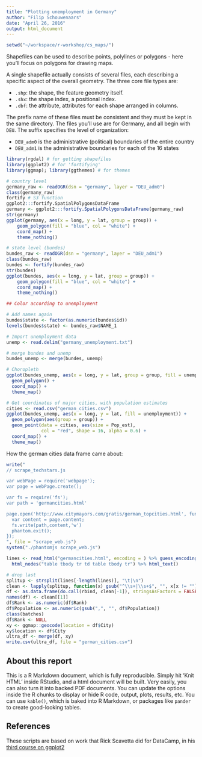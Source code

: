 ```yaml
---
title: "Plotting unemployment in Germany"
author: "Filip Schouwenaars"
date: "April 26, 2016"
output: html_document
---
```


```r
setwd("~/workspace/r-workshop/cs_maps/")
```

Shapefiles can be used to describe points, polylines or polygons - here you'll focus on polygons for drawing maps.

A single shapefile actually consists of several files, each describing a specific aspect of the overall geometry. The three core file types are:

- `.shp`: the shape, the feature geometry itself.
- `.shx`: the shape index, a positional index.
- `.dbf`: the attribute, attributes for each shape arranged in columns.

The prefix name of these files must be consistent and they must be kept in the same directory. The files you'll use are for Germany, and all begin with `DEU`. The suffix specifies the level of organization: 

- `DEU_adm0` is the administrative (political) boundaries of the entire country
- `DEU_adm1` is the administrative boundaries for each of the 16 states

```r
library(rgdal) # for getting shapefiles
library(ggplot2) # for 'fortifying'
library(ggmap); library(ggthemes) # for themes

# country level
germany_raw <- readOGR(dsn = "germany", layer = "DEU_adm0")
class(germany_raw)
fortify # S3 function
ggplot2:::fortify.SpatialPolygonsDataFrame
germany <- ggplot2:::fortify.SpatialPolygonsDataFrame(germany_raw)
str(germany)
ggplot(germany, aes(x = long, y = lat, group = group)) +
    geom_polygon(fill = "blue", col = "white") +
    coord_map() + 
    theme_nothing()

# state level (bundes)
bundes_raw <- readOGR(dsn = "germany", layer = "DEU_adm1")
class(bundes_raw)
bundes <- fortify(bundes_raw)
str(bundes)
ggplot(bundes, aes(x = long, y = lat, group = group)) +
    geom_polygon(fill = "blue", col = "white") +
    coord_map() + 
    theme_nothing()

## Color according to unemployment

# Add names again
bundes$state <- factor(as.numeric(bundes$id))
levels(bundes$state) <- bundes_raw$NAME_1

# Import unemployment data
unemp <- read.delim("germany_unemployment.txt")

# merge bundes and unemp
bundes_unemp <- merge(bundes, unemp)

# Choropleth
ggplot(bundes_unemp, aes(x = long, y = lat, group = group, fill = unemployment)) +
  geom_polygon() +
  coord_map() +
  theme_map()

# Get coordinates of major cities, with population estimates
cities <- read.csv("german_cities.csv")
ggplot(bundes_unemp, aes(x = long, y = lat, fill = unemployment)) +
  geom_polygon(aes(group = group)) +
  geom_point(data = cities, aes(size = Pop_est),
             col = "red", shape = 16, alpha = 0.6) +
  coord_map() +
  theme_map()

```

How the german cities data frame came about:

```r
write("
// scrape_techstars.js

var webPage = require('webpage');
var page = webPage.create();

var fs = require('fs');
var path = 'germancities.html'

page.open('http://www.citymayors.com/gratis/german_topcities.html', function (status) {
  var content = page.content;
  fs.write(path,content,'w')
  phantom.exit();
});
", file = "scrape_web.js")
system("./phantomjs scrape_web.js")

lines <- read_html("germancities.html", encoding = ) %>% guess_encoding()
  html_nodes("table tbody tr td table tbody tr") %>% html_text()

# drop last
splitup <- strsplit(lines[-length(lines)], "\t|\n")
clean <- lapply(splitup, function(x) gsub("^\\s+|\\s+$", "", x[x != ""]))
df <- as.data.frame(do.call(rbind, clean[-1]), stringsAsFactors = FALSE)
names(df) <- clean[[1]]
df$Rank <- as.numeric(df$Rank)
df$Population <- as.numeric(gsub(",", "", df$Population))
class(batches)
df$Rank <- NULL
xy <- ggmap::geocode(location = df$City)
xy$location <- df$City
ultra_df <- merge(df, xy)
write.csv(ultra_df, file = "german_cities.csv")
```

## About this report

This is a R Markdown document, which is fully reproducible. Simply hit 'Knit HTML' inside RStudio, and a html document will be built. Very easily, you can also turn it into \LaTeX backed PDF documents. You can update the options inside the R chunks to display or hide R code, output, plots, results, etc. You can use `kable()`, which is baked into R Markdown, or packages like `pander` to create good-looking tables.

## References

These scripts are based on work that Rick Scavetta did for DataCamp, in his [third course on ggplot2](https://www.datacamp.com/courses/862)
